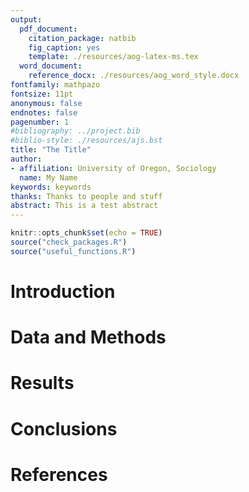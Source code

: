 ```yaml
---
output:
  pdf_document:
    citation_package: natbib
    fig_caption: yes
    template: ./resources/aog-latex-ms.tex
  word_document:
    reference_docx: ./resources/aog_word_style.docx
fontfamily: mathpazo
fontsize: 11pt
anonymous: false
endnotes: false
pagenumber: 1
#bibliography: ../project.bib
#biblio-style: ./resources/ajs.bst
title: "The Title"
author:
- affiliation: University of Oregon, Sociology
  name: My Name
keywords: keywords
thanks: Thanks to people and stuff
abstract: This is a test abstract
---
```


```r
knitr::opts_chunk$set(echo = TRUE)
source("check_packages.R")
source("useful_functions.R")
```

# Introduction

# Data and Methods

# Results

# Conclusions

# References
